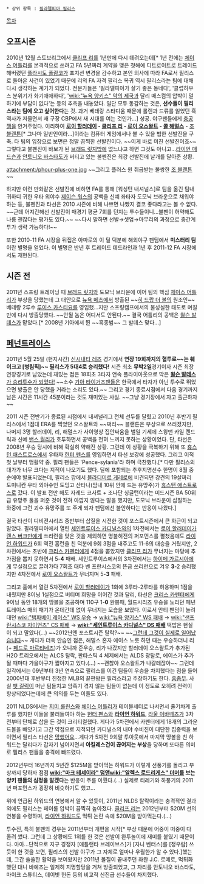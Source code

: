  * 상위 항목 : [[필라델피아 필리스]]

[[목차]]

== 오프시즌 ==
2010년 12월 스토브리그에서 [[클리프 리]]를 1년만에 다시 데려오는데[* 1년 전에는 [[체이스 어틀리]]를 본격적으로 쓰려고 FA 5년짜리 계약을 맺은 첫해에 디트로이트로 트레이드해버렸던 [[플라시도 폴랑코]]가 포지션 변경을 감수하고 본인 의사에 따라 FA로서 필리스로 돌아온 사건이 있었기 때문에 리의 FA 자격 필리스 복귀 역시 필리스라는 팀에 대해 다시 생각하는 계기가 되었다. 전문가들은 '필라델피아가 살기 좋은 동네다', '클럽하우스 분위기가 화기애애하다', '[[wiki:"뉴욕 양키스" 악의 제국]]과 달리 매스컴의 압박이 덜하기에 부담이 없다'는 등의 추측을 내놓았다. 일단 모두 동감하는 것은, '''선수들이 필리스라는 팀에 오고 싶어한다'''는 것. 과거 베테랑 스타디움 때문에 롤렌과 드류를 잃었던 흑역사가 저물면서 새 구장 CBP에서 새 시대를 여는 것인가...] 성공. 야구팬들에게 [[충공깽]]을 안겨주었다. 이리하여 '''[[로이 할러데이]] - [[클리프 리]] - [[로이 오스왈트]] - [[콜 해멀스]]''' - [[조 블랜튼]][* 그나마 일반인이라...]이라는 컴퓨터 게임에서나 볼 수 있을 법한 선발진을 구축. 타 팀의 입장으로 보면은 정말 끔찍한 선발진이다. ~~이게 바로 미친 선발진이죠~~ 그렇다고 불펜진이 바보가 된 [[브래드 릿지]]밖에 없느냐고 하면 그것도 아니고...[[라이언 매드슨]]과 [[안토니오 바스타도]]가 버티고 있는 불펜진은 최강 선발진에 날개를 달아준 상황.

attachment:/phour-plus-one.jpg
~~그리고 플러스 원 취급받는 불쌍한 [[조 블랜튼]]~~

하지만 이런 만화같은 선발진에 비하면 FA를 통해 [워싱턴 내셔널스]로 팀을 옮긴 팀내 귀하디 귀한 우타 외야수 [[제이슨 워스]]의 공백을 신예 좌타자 도모닉 브라운으로 채워야 하는 등, 불펜진과 타선은 2010 시즌에 비해 나쁘면 나빴지 결코 좋다라고는 볼 수 없다. ~~근데 어지간해선 선발진이 매경기 평균 7회를 던지는 투수들이니...불펜이 허약해도 나름 괜찮다는 평가도 있다.~~ ~~다시 말하면 선발→셋업→마무리의 과정으로 중간계투가 생략 가능하다!~~

또한 2010-11 FA 시장을 뒤집은 아마로의 이 딜 덕분에 해외야구 팬덤에서 '''미스터리 팀'''이란 별명을 얻었다. 이 별명은 반년 후 트레이드 데드라인과 1년 후 2011-12 FA 시장에서도 재현된다.

== 시즌 전 ==
2011년 스프링 트레이닝 때 [[브래드 릿지]]와 도모닉 브라운에 이어 팀의 핵심 [[체이스 어틀리]]가 부상을 당했는데 그 대안으로 [[뉴욕 메츠]]에서 방출된 ~~[[히 드랍 더 볼]]의 원조인~~ 베테랑 2루수 [[루이스 카스티요]]를 영입했...지만 스프링캠프에서의 불성실한 태도로 며칠만에 다시 방출당했다. ~~안될 놈은 어디서도 안된다.~~ 결국 어틀리의 공백은 [[윌슨 발데스]]가 맡았다.[* 2008년 기아에서 뛴 ~~흑종범~~ 그 발데스 맞다...]

== [[페넌트레이스]] ==
2011년 5월 25일 (현지시간) [[신시내티 레즈]] 경기에서 '''연장 19회까지의 혈투로~~는 훼이크고 [병림픽]~~ 필리스가 5대4로 승리했다!''' 시즌 최초 '''무박2일'''경기이자 시즌 최장 연장경기로 남았는데 재밌는 점은 18회초 3타자 연속 플라이아웃으로 막은 [http://gall.dcinside.com/list.php?id=baseball_new&page=&keyword=&no=6059113&k_type=&search_pos= '''윌슨 발데스'''가 승리투수가 되었다!] ~~소수 [[기아 타이거즈]]팬들은 한국에서 타자가 아닌 투수로 뛰었으면 방출은 안 당했을 거라는 소리도 있다.~~ 그리고 경기 종료시점에서 다음 경기까지 남은 시간은 11시간 45분이라는 것도 재미있는 사실. ~~그냥 경기장에서 자고 출근하자~~

2011 시즌 전반기가 종료된 시점에서 내셔널리그 전체 선두를 달렸고 2010년 후반기 필리스에서 1점대 ERA를 찍었던 오스왈트와 ~~쩌리~~ 블랜튼은 부상으로 쓰러졌지만, 나머지 3명 할러데이, 리, 해멀스가 사이영상 집안싸움을 벌일 기세에 스윙맨 카일 켄드릭과 신예 [[밴스 월리]]가 호투하면서 공백을 전혀 느끼지 못하는 상황이었다. 단, 타선은 2008년 우승 당시에 비해 확실히 약해진 상황. 그런데 이 상황을 극복하기 위해 또 [[휴스턴 애스트로스]]에서 우타자 [[헌터 펜스]]를 영입하면서 타선 보강에 성공했다. 그리고 이적 첫 날부터 맹활약 중. 필리 팬들은 'Pence-sylania'라 하며 극찬했다.[* 다만 필리스의 대가가 너무 크다는 지적이 나오기도 했다. 딜에 포함되는 추후지명선수 한명이 8월 중순에야 발표되었는데, 필리스 팜에서 [[블라디미르 게레로]]에 비견되던 강견의 19살짜리 도미니칸 우타 외야수인 도밍고 산타나(팜내 10위 안에 드는 유망주)가 [[휴스턴 애스트로스]]로 갔다. 이 발표 전만 해도 자레드 코사트 + 조나단 싱글턴이라는 미드시즌 BA 50위급 유망주 둘을 퍼준 것이 전혀 아깝지 않다는 말을 했지만, 도모닉 브라운이 삽질하는 와중에 그런 괴수 유망주를 또 주게 되자 팬덤에선 불안하다는 반응이 나왔다.]

결국 타선이 디비젼시리즈 중반부터 삽질을 시전한 것이 포스트시즌에서 큰 화근이 되고 말았다. 필라델피아에서 열린 [[세인트루이스 카디널스]]와의 1차전에서는 [[로이 할러데이]]가 [[랜스 버크만]]에게 쓰리런을 맞은 것을 제외하면 명불허전의 퍼포먼스를 펼쳤음에도 [[라이언 하워드]]가 6회 역전 홈런을 친 덕분에 9회 3점을 내주고도 11-6의 대승을 거뒀지만, 2차전에서는 초반에 [[크리스 카펜터]]에게 4점을 뽑았지만 [[클리프 리]]가 무너지는 마당에 추가점을 뽑지 못하면서 5-'''4''' 패배. 세인트루이스에서의 3차전에서는 [[하이메 가르시아]]에게 무실점으로 끌려가다 7회초 대타 벤 프란시스코의 뜬금 쓰리런으로 겨우 '''3'''-2 승리했지만 4차전에서 [[로이 오스왈트]]가 무너지며 5-'''3''' 패배.

그리고 홈에서 열린 5차전에서 [[로이 할러데이]]가 1회에 3루타-2루타를 허용하며 1점을 내줬지만 8이닝 1실점으로 버티며 희망을 이어간 것과 달리, 타선은 [[크리스 카펜터]]에게 9이닝 동안 18개의 땅볼을 조공하며 110구 1-'''0''' 완봉패, 월드시리즈 우승을 노리던 페넌트레이스 때의 패기가 온데간데 없이 무너지는 모습을 보였다. 이로서 안티 팬덤이 놀려대던 [[wiki:"탬파베이 레이스" WS 우승]] → [[wiki:"뉴욕 양키스" WS 패배]] → [[wiki:"샌프란시스코 자이언츠" CS 패배]] → '''[[wiki:"세인트루이스 카디널스" DS 패배]]''' 떡밥은 현실이 되고 말았다(...) ~~2012년엔 포스트시즌 탈락?~~ ~~[[그런데 그것이 실제로 일어났습니다]]~~ 게다가 더욱 안습인 점은, 해멀스 혼자 에이스 노릇 하던 때는 우승하더니 리(+ [[페드로 마르티네즈]])가 오니까 준우승, 리가 나갔지만 할러데이 오스왈트가 추가된 H2O 트리오에서는 ALCS 탈락, 판타스틱 4 체제에서는 ALDS 광탈로, 에이스가 추가될 때마다 가을야구가 짧아지고 있다.(...) ~~괜찮아 오스왈트가 나갈테잖아~~ 그런데 일각에서는 09년부터 3년 연속으로 필리스를 이긴 팀들이 우승을 차지했다는 점을 들어 2000년대 후반부터 진정한 MLB의 끝판왕은 필리스라고 주장하기도 한다. [[흠좀무]].
사실 [[팻 길릭]]이 떠난 팀들치고 암흑기 겪지 않는 팀들이 없는데 이 정도로 오히려 전력이 향상되었다는데에 큰 의의를 두는 이들도 있다.

2011 NLDS에서는 [[지미 롤린스]]와 [[체이스 어틀리]]가 테이블세터로 나서면서 줄기차게 출루를 했지만 이들을 불러들여야 하는 [[헌터 펜스]]와 '''[[라이언 하워드]]''', [[라울 이바녜즈]]가 3차전부터 단체로 삽을 든 것이 크리티컬했다. 게다가 5차전에서 카펜터에게 18개의 그라운드볼을 빼앗기고 그간 약점으로 지적되던 카디널스의 내야 수비진이 대단한 집중력을 보이면서 필리스 타선은 [[망했어요]]...게다가 5차전 9회말 투아웃에서 마지막 땅볼을 친 하워드는 달리다가 갑자기 넘어지면서 '''아킬레스건이 끊어지는 부상'''을 당하며 또다른 의미로 필리스 팬들을 충격에 빠뜨렸다. 

2012년부터 16년까지 5년간 $125M을 받아먹는 하워드가 이렇게 선풍기를 돌리고 부상까지 당하자 점점 '''[[wiki:"마크 테셰이라" 덤앤]][[wiki:"알렉스 로드리게스" 더머]]를 보는 양키 팬들의 심정을 알겠다'''는 반응이 주를 이뤘다.(...) 실제로 티레기와 하풍기의 2011년 퍼포먼스가 굉장히 비슷하기도 했고...

위에 언급된 하워드의 연봉에서 알 수 있듯이, 2011년 NLDS 탈락이라는 충격적인 결과 외에도 필리스는 페이롤 압박이 끔찍히 높아졌다. [[클리프 리]]는 2012년부터 $20M 선의 연봉을 수령하며, [[라이언 하워드]]도 먹튀 논란 속에 $20M을 받아먹는다.(...)

투수진, 특히 불펜의 경우는 2011년부터 개편을 시작[* 부상 때문에 어중이 떠중이 다 올려 썼다. 그런데 그 상황에도 1위를 한 것은 선발이 완투놀이에 재미를 붙였기 때문이다. 아아...단적으로 지구 경쟁자 [애틀랜타 브레이브스]가 [자니 벤터스]를 [정우람] 쓰듯이 한 것을 보면, 필리스의 선발 야구가 그 자체로 얼마나 우월한가 알 수 있다.]했는데, 그간 쏠쏠한 활약을 보여왔지만 2011년 볼질이 끝내주던 좌완 J.C. 로메로, 먹튀화했던 대니 바예즈는 일제히 지명할당을 거쳐 방출되었고, 그 자리를 안토니오 바스타도, 마이크 스튜티스, 데이빗 헌돈 등의 비교적 신진급 선수들이 차지했다. 
